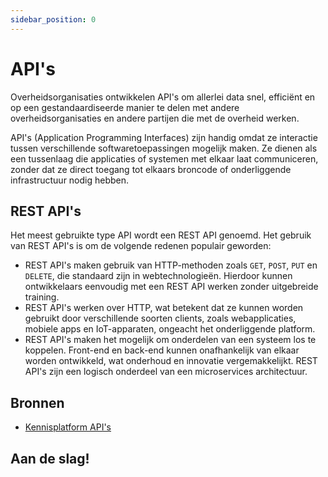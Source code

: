 ```yaml
---
sidebar_position: 0
---
```




# API's

Overheidsorganisaties ontwikkelen API's om allerlei data snel, efficiënt en op een gestandaardiseerde manier te delen met andere overheidsorganisaties en andere partijen die met de overheid werken.

API's (Application Programming Interfaces) zijn handig omdat ze interactie tussen verschillende softwaretoepassingen mogelijk maken. Ze dienen als een tussenlaag die applicaties of systemen met elkaar laat communiceren, zonder dat ze direct toegang tot elkaars broncode of onderliggende infrastructuur nodig hebben.

## REST API's

Het meest gebruikte type API wordt een REST API genoemd. Het gebruik van REST API's is om de volgende redenen populair geworden:

- REST API's maken gebruik van HTTP-methoden zoals `GET`, `POST`, `PUT` en `DELETE`, die standaard zijn in webtechnologieën. Hierdoor kunnen ontwikkelaars eenvoudig met een REST API werken zonder uitgebreide training.
- REST API's werken over HTTP, wat betekent dat ze kunnen worden gebruikt door verschillende soorten clients, zoals webapplicaties, mobiele apps en IoT-apparaten, ongeacht het onderliggende platform.
- REST API's maken het mogelijk om onderdelen van een systeem los te koppelen. Front-end en back-end kunnen onafhankelijk van elkaar worden ontwikkeld, wat onderhoud en innovatie vergemakkelijkt. REST API's zijn een logisch onderdeel van een microservices architectuur.

## Bronnen

- [Kennisplatform API's](/communities/kennisplatform-apis/)


## Aan de slag!
<Grid>
  <Card
    appearance="default"
    description="Test je API op onvoorziene resultaten met WuppieFuzz en voorkom data breaches."
    heading="Test je API met fuzzing"
    href="./tools/wuppiefuzz"
    linkLabel="Naar de tutorial"
  />
</Grid>

<br />
<br />




